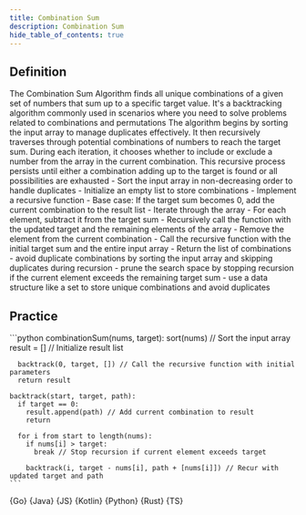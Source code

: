 ```yaml
---
title: Combination Sum
description: Combination Sum
hide_table_of_contents: true
---
```





## Definition

<Tabs>
  <TabItem value="definition" label="Definition">
    The Combination Sum Algorithm finds all unique combinations of a given set of numbers that sum up to a specific target value. It's a backtracking algorithm commonly used in scenarios where you need to solve problems related to combinations and permutations
  </TabItem>
  <TabItem value="how" label="Explanation">
    The algorithm begins by sorting the input array to manage duplicates effectively. It then recursively traverses through potential combinations of numbers to reach the target sum. During each iteration, it chooses whether to include or exclude a number from the array in the current combination. This recursive process persists until either a combination adding up to the target is found or all possibilities are exhausted
  </TabItem>
  <TabItem value="guidance" label="Guidance">
    - Sort the input array in non-decreasing order to handle duplicates
    - Initialize an empty list to store combinations
    - Implement a recursive function
      - Base case: If the target sum becomes 0, add the current combination to the result list
      - Iterate through the array
        - For each element, subtract it from the target sum
        - Recursively call the function with the updated target and the remaining elements of the array
        - Remove the element from the current combination
    - Call the recursive function with the initial target sum and the entire input array
    - Return the list of combinations
  </TabItem>
  <TabItem value="tips" label="Tips">
    - avoid duplicate combinations by sorting the input array and skipping duplicates during recursion
    - prune the search space by stopping recursion if the current element exceeds the remaining target sum
    - use a data structure like a set to store unique combinations and avoid duplicates
  </TabItem>
</Tabs>

## Practice

<Tabs>
  <TabItem value="practice" label="Practice">
    ```python
    combinationSum(nums, target):
      sort(nums) // Sort the input array
      result = [] // Initialize result list

      backtrack(0, target, []) // Call the recursive function with initial parameters
      return result

    backtrack(start, target, path):
      if target == 0:
        result.append(path) // Add current combination to result
        return

      for i from start to length(nums):
        if nums[i] > target:
          break // Stop recursion if current element exceeds target

        backtrack(i, target - nums[i], path + [nums[i]]) // Recur with updated target and path
    ```
  </TabItem>
  <TabItem value="solution" label="Solution">
    <Tabs queryString="code">
      <TabItem
        value="go"
        label=""
        attributes={{ title: "Go Lang", className: "code_lang go m" }}
      >
        <CodeBlock language="go">{Go}</CodeBlock>
      </TabItem>
      <TabItem
        value="java"
        label=""
        attributes={{ title: "Java", className: "code_lang java m" }}
      >
        <CodeBlock language="java">{Java}</CodeBlock>
      </TabItem>
      <TabItem
        value="js"
        label=""
        attributes={{ title: "JavaScript", className: "code_lang js m" }}
      >
        <CodeBlock language="js">{JS}</CodeBlock>
      </TabItem>
      <TabItem
        value="kotlin"
        label=""
        attributes={{ title: "Kotlin", className: "code_lang kotlin m" }}
      >
        <CodeBlock language="kotlin">{Kotlin}</CodeBlock>
      </TabItem>
      <TabItem
        value="python"
        label=""
        attributes={{ title: "Python", className: "code_lang python m" }}
      >
        <CodeBlock language="python">{Python}</CodeBlock>
      </TabItem>
      <TabItem
        value="rust"
        label=""
        attributes={{ title: "Rust", className: "code_lang rust m" }}
      >
        <CodeBlock language="rust">{Rust}</CodeBlock>
      </TabItem>
      <TabItem
        value="ts"
        label=""
        attributes={{ title: "TypeScript", className: "code_lang ts m" }}
      >
        <CodeBlock language="ts">{TS}</CodeBlock>
      </TabItem>
    </Tabs>
  </TabItem>
</Tabs>
